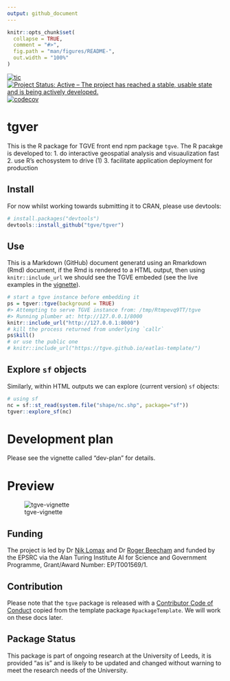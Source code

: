 ```yaml
---
output: github_document
---
```


<!-- README.md is generated from README.Rmd. Please edit that file -->

```r
knitr::opts_chunk$set(
  collapse = TRUE,
  comment = "#>",
  fig.path = "man/figures/README-",
  out.width = "100%"
)
```

[![tic](https://github.com/tgve/tgver/actions/workflows/tic.yml/badge.svg)](https://github.com/tgve/tgver/actions/workflows/tic.yml) [![Project Status: Active – The project has reached a stable, usable state and is being actively developed.](https://www.repostatus.org/badges/latest/wip.svg)](https://www.repostatus.org/#wip) [![codecov](https://codecov.io/gh/tgve/tgver/branch/master/graph/badge.svg?token=WAR82Q7597)](https://codecov.io/gh/tgve/tgver)

# tgver

This is the R package for TGVE front end npm package `tgve`. The R pacakge is developed to:
1. do interactive geospatial analysis and visuaulization fast
2. use R's echosystem to drive (1)
3. facilitate application deployment for production

## Install
For now whilst working towards submitting it to CRAN, please use devtools:

```r
# install.packages("devtools")
devtools::install_github("tgve/tgver")
```

## Use
This is a Markdown (GitHub) document generatd using an Rmarkdown (Rmd) document, if the Rmd is rendered to a HTML output, then using `knitr::include_url` we should see the TGVE embeded (see the live examples in the [vignette](https://tgve.github.io/tgver/articles/tgver.html)).
```r
# start a tgve instance before embedding it
ps = tgver::tgve(background = TRUE)
#> Attempting to serve TGVE instance from: /tmp/Rtmpevq9TT/tgve
#> Running plumber at: http://127.0.0.1/8000
knitr::include_url("http://127.0.0.1:8000")
# kill the process returned from underlying `callr`
ps$kill()
# or use the public one
# knitr::include_url("https://tgve.github.io/eatlas-template/")
```

## Explore `sf` objects
Similarly, within HTML outputs we can explore (current version) `sf` objects:

```r
# using sf
nc = sf::st_read(system.file("shape/nc.shp", package="sf"))
tgver::explore_sf(nc)
```

# Development plan
Please see the vignette called "dev-plan" for details.

# Preview
![tgve-vignette](https://user-images.githubusercontent.com/408568/141796882-2cf68f6b-a6e4-4836-9efa-bf1973f5cab9.png)

## Funding

The project is led by Dr [Nik
Lomax](https://environment.leeds.ac.uk/geography/staff/1064/dr-nik-lomax)
and Dr [Roger
Beecham](https://environment.leeds.ac.uk/geography/staff/1003/dr-roger-beecham)
and funded by the EPSRC via the Alan Turing Institute AI for Science and
Government Programme, Grant/Award Number: EP/T001569/1.

## Contribution

Please note that the `tgve` package is released with a [Contributor Code of Conduct](CODE_OF_CONDUCT.md) copied from the template package `RpackageTemplate`. We will work on these docs later.


## Package Status

This package is part of ongoing research at the University of Leeds, it is provided "as is" and is likely to be updated and changed without warning to meet the research needs of the University.
